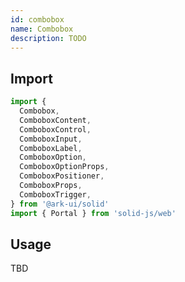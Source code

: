 ```yaml
---
id: combobox
name: Combobox
description: TODO
---
```


## Import

```ts
import {
  Combobox,
  ComboboxContent,
  ComboboxControl,
  ComboboxInput,
  ComboboxLabel,
  ComboboxOption,
  ComboboxOptionProps,
  ComboboxPositioner,
  ComboboxProps,
  ComboboxTrigger,
} from '@ark-ui/solid'
import { Portal } from 'solid-js/web'
```

## Usage

TBD
